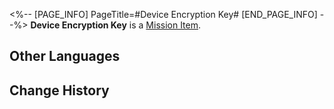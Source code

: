 <%-- [PAGE_INFO]
PageTitle=#Device Encryption Key#
[END_PAGE_INFO] --%>
{{Item Infobox
|id          = 140026
|image       = Item Device Encryption Key.png
|type        = Mission Item
|invCategory = Missions
|rarity      = 3
|effect      = 
|description = An encryption key used to activate the energy core in the restricted zone.
}}
{{Description|''"Despite its apparent similarities to other cores, it is clear the energy core inside the Silvermane Guard Restricted Zone is highly-customized."''}}
'''Device Encryption Key''' is a [[Mission Item]].

==Other Languages==
{{Other Languages
|en   = Device Encryption Key
|zhs  = 机关密钥
|zht  = 機關金鑰
|ja   = 機関の暗号キー
|ko   = 장치 암호키
|es   = Llave de encriptación
|fr   = Clé de chiffrement d'appareil
|ru   = Ключ шифрования устройства
|th   = คีย์เข้ารหัสกลไก
|vi   = Khóa Mã Hóa Cơ Quan
|de   = Kodierschlüssel zum Gerät
|id   = Kunci Enkripsi Mekanisme
|pt   = CriptoChave de Dispositivo
}}

==Change History==
{{Change History|1.0}}
